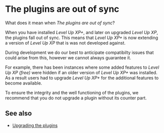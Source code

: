 # The plugins are out of sync

What does it mean when _The plugins are out of sync_?

When you have installed _Level Up XP+_, and later on upgraded _Level Up XP_, the plugins fall out of sync. This means that _Level Up XP+_ is now extending a version of _Level Up XP_ that is was not developed against.

During development we do our best to anticipate compatibilty issues that could arise from this, however we cannot always guarantee it.

For example, there has been instances where some added features to _Level Up XP (free)_ were hidden if an older version of _Level Up XP+_ was installed. As a result users had to upgrade _Level Up XP+_ for the additional features to become available.

To ensure the integrity and the well functioning of the plugins, we recommend that you do not upgrade a plugin without its counter part.

## See also

- [Upgrading the plugins](/getting-started/installation/upgrading.mdx)
